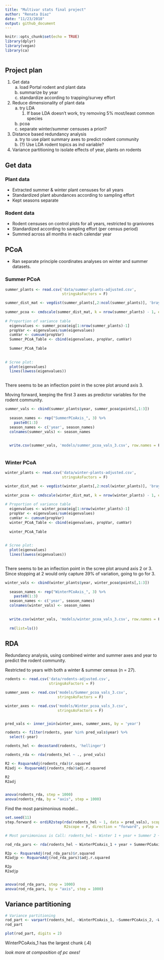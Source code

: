 ```yaml
---
title: "Multivar stats final project"
author: "Renata Diaz"
date: "11/23/2018"
output: github_document
---
```


```r
knitr::opts_chunk$set(echo = TRUE)
library(dplyr)
library(vegan)
library(ca)
  
```

## Project plan

1. Get data
    a. load Portal rodent and plant data
    b. summarize by year
    c. standardize according to trapping/survey effort
2. Reduce dimensionality of plant data
    a. try LDA
        1. If base LDA doesn't work, try removing 5% most/least common species
    b. pcoa
    c. separate winter/summer censuses a priori?
3. Distance based redundancy analysis
    a. try to use plant summary axes to predict rodent community
    b. (?) Use LDA rodent topics as ind variable?
4. Variance partitioning to isolate effects of year, plants on rodents

## Get data

### Plant data
* Extracted summer & winter plant censuses for all years 
* Standardized plant abundances according to sampling effort
* Kept seasons separate

### Rodent data
* Rodent censuses on control plots for all years, restricted to granivores
* Standardized according to sampling effort (per census period)
* Summed across all months in each calendar year

## PCoA

* Ran separate principle coordinates analyses on winter and summer datasets.

### Summer PCoA

```r
summer_plants <- read.csv('data/summer-plants-adjusted.csv',
                          stringsAsFactors = F)

summer_dist_mat <- vegdist(summer_plants[,2:ncol(summer_plants)], 'bray')
  
summer_pcoa <- cmdscale(summer_dist_mat, k = nrow(summer_plants) - 1, eig = T)
  
# Proportion of variance table 
  eigenvalues <- summer_pcoa$eig[1:nrow(summer_plants)-1]
  propVar <- eigenvalues/sum(eigenvalues)
  cumVar <- cumsum(propVar)
  Summer_PCoA_Table <- cbind(eigenvalues, propVar, cumVar)
  
  Summer_PCoA_Table
  
  
# Scree plot:
  plot(eigenvalues)
  lines(lowess(eigenvalues))
  

```


There seems to be an inflection point in the scree plot around axis 3. 

Moving forward, keeping the first 3 axes as predictor variables for the rodent community. 

```r
summer_vals <- cbind(summer_plants$year, summer_pcoa$points[,1:3])
  
  season_names <- rep("SummerPCoAxis_", 3) %>%
    paste0(1:3)
  season_names <- c('year', season_names)
  colnames(summer_vals) <- season_names
  
  
  write.csv(summer_vals, 'models/summer_pcoa_vals_3.csv', row.names = F)
 
```

### Winter PCoA

```r
winter_plants <- read.csv('data/winter-plants-adjusted.csv',
                          stringsAsFactors = F)

winter_dist_mat <- vegdist(winter_plants[,2:ncol(winter_plants)], 'bray')
  
winter_pcoa <- cmdscale(winter_dist_mat, k = nrow(winter_plants) - 1, eig = T)
  
# Proportion of variance table 
  eigenvalues <- winter_pcoa$eig[1:nrow(winter_plants)-1]
  propVar <- eigenvalues/sum(eigenvalues)
  cumVar <- cumsum(propVar)
  winter_PCoA_Table <- cbind(eigenvalues, propVar, cumVar)
  
  winter_PCoA_Table
  
  
# Scree plot:
  plot(eigenvalues)
  lines(lowess(eigenvalues))
  

```


There seems to be an inflection point in the scree plot around axis 2 or 3. Since stopping at 2 would only capture 39% of variation, going to go for 3. 


```r
winter_vals <- cbind(winter_plants$year, winter_pcoa$points[,1:3])
  
  season_names <- rep("WinterPCoAxis_", 3) %>%
    paste0(1:3)
  season_names <- c('year', season_names)
  colnames(winter_vals) <- season_names
  
  
  write.csv(winter_vals, 'models/winter_pcoa_vals_3.csv', row.names = F)
 
  rm(list=ls())
```

## RDA

Redundancy analysis, using combined winter and summer axes and year to predict the rodent community.
 
Restricted to years with both a winter & summer census (n = 27).

``` r

rodents <- read.csv('data/rodents-adjusted.csv', 
                    stringsAsFactors = F)

summer_axes <- read.csv('models/Summer_pcoa_vals_3.csv', 
                        stringsAsFactors = F)

winter_axes <- read.csv('models/Winter_pcoa_vals_3.csv',
                        stringsAsFactors = F)


pred_vals <- inner_join(winter_axes, summer_axes, by = 'year')

rodents <- filter(rodents, year %in% pred_vals$year) %>%
  select(-year)

rodents_hel <- decostand(rodents, 'hellinger')

rodents_rda <- rda(rodents_hel ~ ., pred_vals)

R2 <- RsquareAdj(rodents_rda)$r.squared
R2adj <- RsquareAdj(rodents_rda)$adj.r.squared

R2
R2adj


anova(rodents_rda, step = 1000)
anova(rodents_rda, by = "axis", step = 1000)


```

Find the most parsimonious model...

```r

set.seed(11)
step.forward <- ordiR2step(rda(rodents_hel ~ 1, data = pred_vals), scope = formula(rodents_rda), 
                           R2scope = F, direction = "forward", pstep = 1000)

# Most parsimonious is Call: rodents_hel ~ Winter 1 + year + Summer 2 + Winter 2 

rod_rda_pars <- rda(rodents_hel ~ WinterPCoAxis_1 + year + SummerPCoAxis_2 + WinterPCoAxis_2 + SummerPCoAxis_1 , pred_vals)

R2p <- RsquareAdj(rod_rda_pars)$r.squared
R2adjp <- RsquareAdj(rod_rda_pars)$adj.r.squared

R2p
R2adjp


anova(rod_rda_pars, step = 1000)
anova(rod_rda_pars, by = "axis", step = 1000)


```

## Variance partitioning

```r
# Variance partitioning
rod_part <- varpart(rodents_hel, ~WinterPCoAxis_1, ~SummerPCoAxis_2, ~WinterPCoAxis_2, ~SummerPCoAxis_1, data = pred_vals)
rod_part

plot(rod_part, digits = 2)
```

WinterPCoAxis_1 has the largest chunk (.4)

_look more at composition of pc axes!_